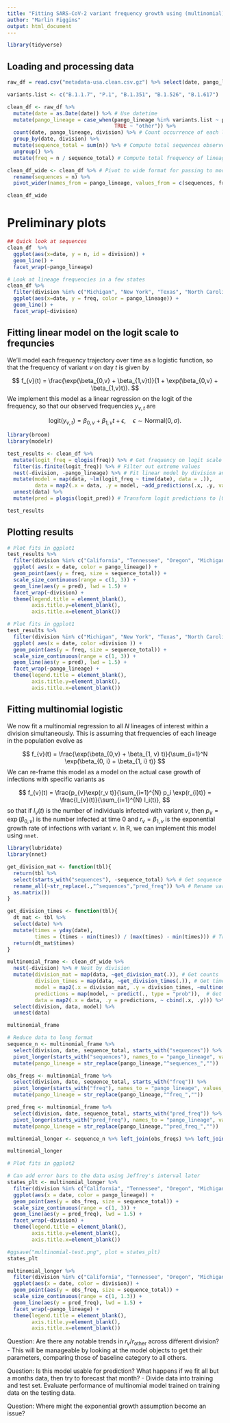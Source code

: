 ```yaml
---
title: "Fitting SARS-CoV-2 variant frequency growth using (multinomial) logistic regression"
author: "Marlin Figgins"
output: html_document
---
```


```r
library(tidyverse)
```


## Loading and processing data

```r
raw_df = read.csv("metadata-usa.clean.csv.gz") %>% select(date, pango_lineage, division)
```

```r
variants.list <- c("B.1.1.7", "P.1", "B.1.351", "B.1.526", "B.1.617") 

clean_df <- raw_df %>%
  mutate(date = as.Date(date)) %>% # Use datetime
  mutate(pango_lineage = case_when(pango_lineage %in% variants.list ~ pango_lineage, # pango_lineage to variants we care about
                                   TRUE ~ "other")) %>%
  count(date, pango_lineage, division) %>% # Count occurrence of each lineage and division
  group_by(date, division) %>%
  mutate(sequence_total = sum(n)) %>% # Compute total sequences observed on that day in that place
  ungroup() %>%
  mutate(freq = n / sequence_total) # Compute total frequency of lineage for each day and division

clean_df_wide <- clean_df %>% # Pivot to wide format for passing to models
  rename(sequences = n) %>%
  pivot_wider(names_from = pango_lineage, values_from = c(sequences, freq), values_fill = 0) 
```

```r
clean_df_wide
```

# Preliminary plots

```r
## Quick look at sequences 
clean_df  %>%
  ggplot(aes(x=date, y = n, id = division)) +
  geom_line() +
  facet_wrap(~pango_lineage)
```

```r
# Look at lineage frequencies in a few states
clean_df %>%
  filter(division %in% c("Michigan", "New York", "Texas", "North Carolina", "Illinois", "Washington")) %>%
  ggplot(aes(x=date, y = freq, color = pango_lineage)) +
  geom_line() +
  facet_wrap(~division)
```


## Fitting linear model on the logit scale to frequncies

We'll model each frequency trajectory over time as a logistic function, so that the frequency of variant $v$ on day $t$ is given by

$$
f_{v}(t) = \frac{\exp(\beta_{0,v} + \beta_{1,v}t)}{1 + \exp(\beta_{0,v} + \beta_{1,v}t)}.
$$
We implement this model as a linear regression on the logit of the frequency, so that our observed frequencies $y_{v,t}$ are 

$$
\text{logit} (y_{v,t}) = \beta_{0,v} + \beta_{1,v} t  + \epsilon, \quad \epsilon \sim \text{Normal}(0, \sigma) .
$$

```r
library(broom)
library(modelr)

test_results <- clean_df %>%
  mutate(logit_freq = qlogis(freq)) %>% # Get frequency on logit scale
  filter(is.finite(logit_freq)) %>% # Filter out extreme values
  nest(-division, -pango_lineage) %>% # Fit linear model by division and lineage on logit scale
  mutate(model = map(data, ~lm(logit_freq ~ time(date), data = .)), 
         data = map2(.x = data, .y = model, ~add_predictions(.x, .y, var = "logit_pred"))) %>% # Get predictions
  unnest(data) %>%
  mutate(pred = plogis(logit_pred)) # Transform logit predictions to [0,1]

test_results
```

## Plotting results

```r
# Plot fits in ggplot1
test_results %>%
  filter(division %in% c("California", "Tennessee", "Oregon", "Michigan", "New York", "Texas", "North Carolina", "Illinois", "Washington")) %>%
  ggplot( aes(x = date, color = pango_lineage)) +
  geom_point(aes(y = freq, size = sequence_total)) +
  scale_size_continuous(range = c(1, 3)) +
  geom_line(aes(y = pred), lwd = 1.5) +
  facet_wrap(~division) +
  theme(legend.title = element_blank(), 
        axis.title.y=element_blank(),
        axis.title.x=element_blank())
```
```r
# Plot fits in ggplot1
test_results %>%
  filter(division %in% c("Michigan", "New York", "Texas", "North Carolina", "Illinois", "Washington")) %>%
  ggplot( aes(x = date, color =division )) +
  geom_point(aes(y = freq, size = sequence_total)) +
  scale_size_continuous(range = c(1, 3)) +
  geom_line(aes(y = pred), lwd = 1.5) +
  facet_wrap(~pango_lineage) +
  theme(legend.title = element_blank(), 
        axis.title.y=element_blank(),
        axis.title.x=element_blank())
```

## Fitting multinomial logistic

We now fit a multinomial regression to all $N$ lineages of interest within a division simultaneously. This is assuming that frequencies of each lineage in the population evolve as

$$
f_{v}(t) = \frac{\exp(\beta_{0,v} + \beta_{1, v} t)}{\sum_{i=1}^N \exp(\beta_{0, i} + \beta_{1, i} t)}
$$
We can re-frame this model as a model on the actual case growth of infections with specific variants as

$$
f_{v}(t) = \frac{p_{v}\exp(r_v t)}{\sum_{i=1}^{N} p_i \exp(r_{i}t)} = \frac{I_{v}(t)}{\sum_{i=1}^{N} I_i(t)},
$$
so that if $I_{v}(t)$ is the number of individuals infected with variant $v$, then $p_v = \exp(\beta_{0,v})$ is the number infected at time $0$ and $r_{v} = \beta_{1,v}$ is the exponential growth rate of infections with variant $v$. In R, we can implement this model using `nnet`.

```r
library(lubridate)
library(nnet)
```

```r

get_division_mat <- function(tbl){
  return(tbl %>%
  select(starts_with("sequences"), -sequence_total) %>% # Get sequence counts
  rename_all(~str_replace(.,"^sequences","pred_freq")) %>% # Rename variable for later
  as.matrix())
}

get_division_times <- function(tbl){
  dt_mat <- tbl %>%
  select(date) %>%
  mutate(times = yday(date),
         times = (times - min(times)) / (max(times) - min(times))) # Transform times for easy fitting
  return(dt_mat$times)
}

multinomial_frame <- clean_df_wide %>%
  nest(-division) %>% # Nest by division
  mutate(division_mat = map(data, ~get_division_mat(.)), # Get counts 
         division_times = map(data, ~get_division_times(.)), # Get times
         model = map2(.x = division_mat, .y = division_times, ~multinom(.x ~ .y, trace = FALSE)),
         predictions = map(model, ~ predict(., type = "prob")),  # Get predictions
         data = map2(.x = data, .y = predictions, ~ cbind(.x, .y))) %>%  # Augment original data with predictions
  select(division, data, model) %>%
  unnest(data)

multinomial_frame
```

```r
# Reduce data to long format
sequence_n <- multinomial_frame %>%
  select(division, date, sequence_total, starts_with("sequences")) %>%
  pivot_longer(starts_with("sequences"), names_to = "pango_lineage", values_to = "sequence_n") %>%
  mutate(pango_lineage = str_replace(pango_lineage,"^sequences_",""))

obs_freqs <- multinomial_frame %>%
  select(division, date, sequence_total, starts_with("freq")) %>%
  pivot_longer(starts_with("freq"), names_to = "pango_lineage", values_to = "obs_freq") %>%
  mutate(pango_lineage = str_replace(pango_lineage,"^freq_",""))

pred_freq <- multinomial_frame %>%
  select(division, date, sequence_total, starts_with("pred_freq")) %>%
  pivot_longer(starts_with("pred_freq"), names_to = "pango_lineage", values_to = "pred_freq") %>%
  mutate(pango_lineage = str_replace(pango_lineage,"^pred_freq_",""))

multinomial_longer <- sequence_n %>% left_join(obs_freqs) %>% left_join(pred_freq)

multinomial_longer
```


```r
# Plot fits in ggplot2

# Can add error bars to the data using Jeffrey's interval later
states_plt <- multinomial_longer %>%
  filter(division %in% c("California", "Tennessee", "Oregon", "Michigan", "New York", "Texas", "North Carolina", "Illinois", "Washington")) %>%
  ggplot(aes(x = date, color = pango_lineage)) +
  geom_point(aes(y = obs_freq, size = sequence_total)) +
  scale_size_continuous(range = c(1, 3)) +
  geom_line(aes(y = pred_freq), lwd = 1.5) +
  facet_wrap(~division) +
  theme(legend.title = element_blank(), 
        axis.title.y=element_blank(),
        axis.title.x=element_blank())

#ggsave("multinomial-test.png", plot = states_plt)
states_plt
```

```r
multinomial_longer %>%
  filter(division %in% c("California", "Tennessee", "Oregon", "Michigan", "New York", "Texas", "North Carolina", "Illinois", "Washington")) %>%
  ggplot(aes(x = date, color = division)) +
  geom_point(aes(y = obs_freq, size = sequence_total)) +
  scale_size_continuous(range = c(1, 1.3)) +
  geom_line(aes(y = pred_freq), lwd = 1.5) +
  facet_wrap(~pango_lineage) +
  theme(legend.title = element_blank(), 
        axis.title.y=element_blank(),
        axis.title.x=element_blank())
```

Question: Are there any notable trends in $r_v / r_{\text{other}}$ across different division? 
- This will be manageable by looking at the model objects to get their parameters, comparing those of baseline category to all others. 

Question: Is this model usable for prediction? What happens if we fit all but a months data, then try to forecast that month?
- Divide data into training and test set. Evaluate performance of multinomial model trained on training data on the testing data.

Question: Where might the exponential growth assumption become an issue?